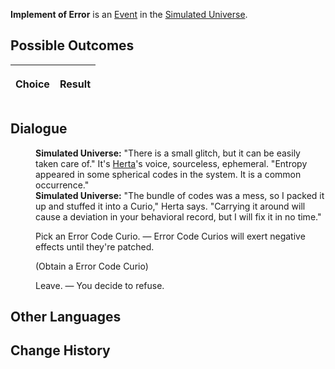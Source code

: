 {{Simulated Universe Event Infobox
|title         = Implement of Error
|image         = Random Event Normal.png
|type          =
|domains_su    = Occurrence
|domains_ext   = 
|domains_swarm = 
|domains_gng   = 
|requirements  =
|prev          = 
|next          = 
|indexRewards  =
|characters    = Herta
}}
'''Implement of Error''' is an [[Simulated Universe/Events|Event]] in the [[Simulated Universe]].

==Possible Outcomes==
{| class="article-table"
!Choice
!Result

|}

<!--
==Gameplay Notes==

-->
==Dialogue==
{{Dialogue Start}}
:'''Simulated Universe:''' "There is a small glitch, but it can be easily taken care of." It's [[Herta]]'s voice, sourceless, ephemeral. "Entropy appeared in some spherical codes in the system. It is a common occurrence."
:'''Simulated Universe:''' "The bundle of codes was a mess, so I packed it up and stuffed it into a Curio," Herta says. "Carrying it around will cause a deviation in your behavioral record, but I will fix it in no time."
:{{DIcon|Star}} Pick an Error Code Curio. &mdash; Error Code Curios will exert negative effects until they're patched.
:;(Obtain a Error Code Curio)
:{{DIcon|Star}} Leave. &mdash; You decide to refuse.
{{Dialogue End}}

==Other Languages==
{{Other Languages
|zhs   = 错误道具
|zht   = 錯誤道具
|ja    = エラーアイテム
|ko    = 오류 도구
|es    = Objeto erróneo
|fr    = Implémentation d'erreur
|ru    = Воплощение ошибки
|th    = อุปกรณ์ที่ผิดพลาด
|vi    = Đạo Cụ Lỗi
|de    = Fehlergerät
|id    = Implementasi Kesalahan
|pt    = Implementação de Erro
}}

==Change History==
{{Change History|1.0}}
